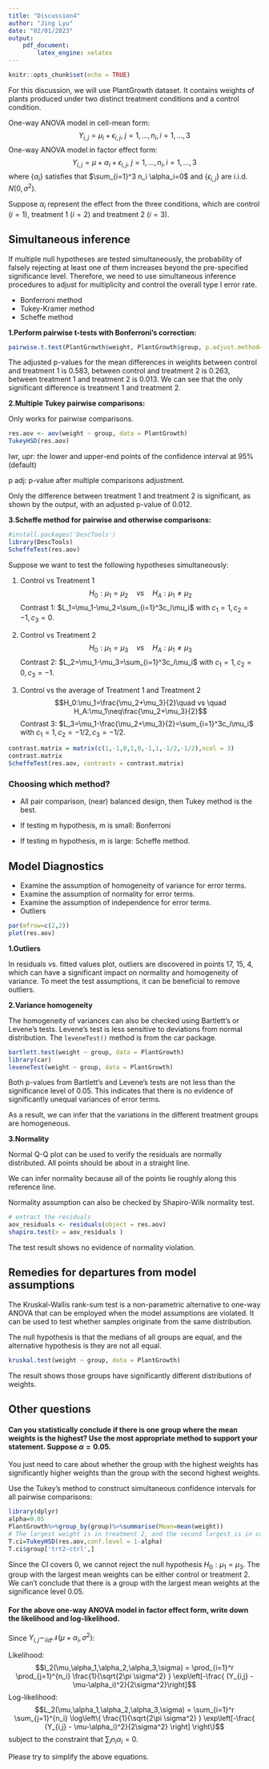 ```yaml
---
title: "Discussion4"
author: "Jing Lyu"
date: "02/01/2023"
output:
    pdf_document:
        latex_engine: xelatex
---
```


```r
knitr::opts_chunk$set(echo = TRUE)
```

For this discussion, we will use PlantGrowth dataset. It contains weights of plants produced under two distinct treatment conditions and a control condition. 

One-way ANOVA model in cell-mean form:
$$Y_{i,j}=\mu_i + \epsilon_{i,j}, \ j=1,\ldots, n_i, i =1,\ldots, 3$$
One-way ANOVA model in factor effect form:
$$Y_{i,j}=\mu + \alpha_i+ \epsilon_{i,j}, \ j=1,\ldots, n_i, i =1,\ldots, 3$$
where $\{ \alpha_i\}$ satisfies that $\sum_{i=1}^3 n_i \alpha_i=0$ and $\{\epsilon_{i,j}\}$ are i.i.d. $N(0,\sigma^2)$. 

Suppose $\alpha_i$ represent the effect from the three conditions, which are control ($i=1$), treatment 1 ($i=2$) and treatment 2 ($i=3$).

## Simultaneous inference

If multiple null hypotheses are tested simultaneously, the probability of falsely rejecting at least one of them increases beyond the pre-specified significance level. Therefore, we need to use simultaneous inference procedures to adjust for multiplicity and control the overall type I error rate.

* Bonferroni method
* Tukey-Kramer method
* Scheffe method

**1.Perform pairwise t-tests with Bonferroni’s correction:**

```r
pairwise.t.test(PlantGrowth$weight, PlantGrowth$group, p.adjust.method="bonferroni")
```
The adjusted p-values for the mean differences in weights between control and treatment 1 is 0.583, between control and treatment 2 is 0.263, between treatment 1 and treatment 2 is 0.013. We can see that the only significant difference is treatment 1 and treatment 2.

**2.Multiple Tukey pairwise comparisons:**

Only works for pairwise comparisons.

```r
res.aov <- aov(weight ~ group, data = PlantGrowth)
TukeyHSD(res.aov)
```
lwr, upr: the lower and upper-end points of the confidence interval at 95% (default) 

p adj: p-value after multiple comparisons adjustment.

Only the difference between treatment 1 and treatment 2 is significant, as shown by the output, with an adjusted p-value of 0.012.

**3.Scheffe method for pairwise and otherwise comparisons:**

```r
#install.packages('DescTools')
library(DescTools)
ScheffeTest(res.aov)
```
Suppose we want to test the following hypotheses simultaneously:

(1) Control vs Treatment 1
$$H_0:\mu_1=\mu_2\quad vs \quad H_A:\mu_1\neq\mu_2$$
Contrast 1: $L_1=\mu_1-\mu_2=\sum_{i=1}^3c_i\mu_i$ with $c_1=1,c_2=-1,c_3=0$.

(2) Control vs Treatment 2
$$H_0:\mu_1=\mu_3\quad vs \quad H_A:\mu_1\neq\mu_3$$
Contrast 2: $L_2=\mu_1-\mu_3=\sum_{i=1}^3c_i\mu_i$ with $c_1=1,c_2=0,c_3=-1$.

(3) Control vs the average of Treatment 1 and Treatment 2
$$H_0:\mu_1=\frac{\mu_2+\mu_3}{2}\quad vs \quad H_A:\mu_1\neq\frac{\mu_2+\mu_3}{2}$$
Contrast 3: $L_3=\mu_1-\frac{\mu_2+\mu_3}{2}=\sum_{i=1}^3c_i\mu_i$ with $c_1=1,c_2=-1/2,c_3=-1/2$.

```r
contrast.matrix = matrix(c(1,-1,0,1,0,-1,1,-1/2,-1/2),ncol = 3)
contrast.matrix
ScheffeTest(res.aov, contrasts = contrast.matrix)
```

### Choosing which method?

* All pair comparison, (near) balanced design, then Tukey method is the best.

* If testing m hypothesis, m is small: Bonferroni

* If testing m hypothesis, m is large: Scheffe method.

## Model Diagnostics

* Examine the assumption of homogeneity of variance for error terms.
* Examine the assumption of normality for error terms.
* Examine the assumption of independence for error terms.
* Outliers

```r
par(mfrow=c(2,2))
plot(res.aov)
```

**1.Outliers**

In residuals vs. fitted values plot, outliers are discovered in points 17, 15, 4, which can have a significant impact on normality and homogeneity of variance. To meet the test assumptions, it can be beneficial to remove outliers.

**2.Variance homogeneity**

The homogeneity of variances can also be checked using Bartlett’s or Levene’s tests. Levene’s test is less sensitive to deviations from normal distribution. The `leveneTest()` method is from the car package.

```r
bartlett.test(weight ~ group, data = PlantGrowth)
library(car)
leveneTest(weight ~ group, data = PlantGrowth)
```
Both p-values from Bartlett’s and Levene’s tests are not less than the significance level of 0.05. This indicates that there is no evidence of significantly unequal variances of error terms.

As a result, we can infer that the variations in the different treatment groups are homogeneous.

**3.Normality**

Normal Q-Q plot can be used to verify the residuals are normally distributed. All points should be about in a straight line.

We can infer normality because all of the points lie roughly along this reference line.

Normality assumption can also be checked by Shapiro-Wilk normality test.

```r
# extract the residuals
aov_residuals <- residuals(object = res.aov)
shapiro.test(x = aov_residuals )
```
The test result shows no evidence of normality violation.

## Remedies for departures from model assumptions

The Kruskal-Wallis rank-sum test is a non-parametric alternative to one-way ANOVA that can be employed when the model assumptions are violated. It can be used to test whether samples originate from the same distribution.

The null hypothesis is that the medians of all groups are equal, and the alternative hypothesis is they are not all equal.

```r
kruskal.test(weight ~ group, data = PlantGrowth)
```

The result shows those groups have significantly different distributions of weights.

## Other questions

#### Can you statistically conclude if there is **one group** where the mean weights is the highest? Use the most appropriate method to support your statement. Suppose $\alpha=0.05$.

You just need to care about whether the group with the highest weights has significantly higher weights than the group with the second highest weights.

Use the Tukey’s method to construct simultaneous confidence intervals for all pairwise comparisons:

```r
library(dplyr)
alpha=0.05
PlantGrowth%>%group_by(group)%>%summarise(Mean=mean(weight))
# The largest weight is in treatment 2, and the second largest is in control.
T.ci=TukeyHSD(res.aov,conf.level = 1-alpha)
T.ci$group['trt2-ctrl',]
```
Since the CI covers 0, we cannot reject the null hypothesis $H_0:\mu_1=\mu_3$. The group with the largest mean weights can be either control or treatment 2. We can't conclude that there is a group with the largest mean weights at the significance level 0.05.

#### For the above one-way ANOVA model in factor effect form, write down the likelihood and log-likelihood.

Since $Y_{i,j}\sim_{iid}\mathcal{N}(\mu+\alpha_i,\sigma^2)$:

Likelihood:
$$l_2(\mu,\alpha_1,\alpha_2,\alpha_3,\sigma) = \prod_{i=1}^r \prod_{j=1}^{n_i} \frac{1}{\sqrt{2\pi \sigma^2} } \exp\left[-\frac{ (Y_{i,j} - \mu-\alpha_i)^2}{2\sigma^2}\right]$$
Log-likelihood:
$$L_2(\mu,\alpha_1,\alpha_2,\alpha_3,\sigma) = \sum_{i=1}^r \sum_{j=1}^{n_i} \log\left\{ \frac{1}{\sqrt{2\pi \sigma^2} } \exp\left[-\frac{ (Y_{i,j} - \mu-\alpha_i)^2}{2\sigma^2} \right]  \right\}$$
subject to the constraint that $\sum_{i} n_i \alpha_i=0$.

Please try to simplify the above equations.

